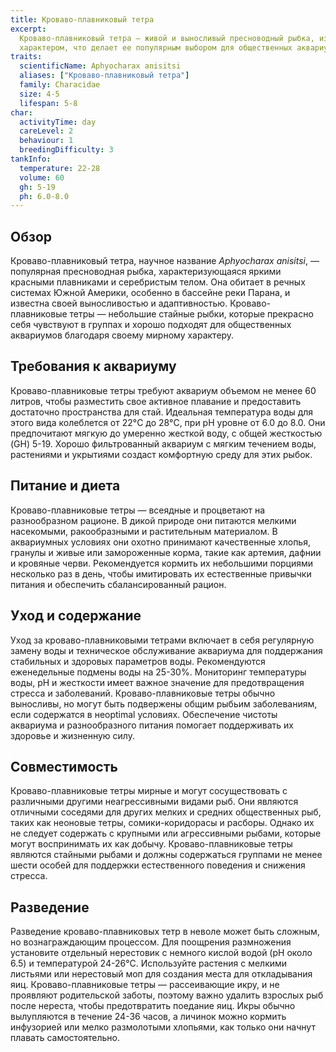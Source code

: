 ```yaml
---
title: Кроваво-плавниковый тетра
excerpt:
  Кроваво-плавниковый тетра — живой и выносливый пресноводный рыбка, известная своими ярко-красными плавниками и мирным
  характером, что делает ее популярным выбором для общественных аквариумов.
traits:
  scientificName: Aphyocharax anisitsi
  aliases: ["Кроваво-плавниковый тетра"]
  family: Characidae
  size: 4-5
  lifespan: 5-8
char:
  activityTime: day
  careLevel: 2
  behaviour: 1
  breedingDifficulty: 3
tankInfo:
  temperature: 22-28
  volume: 60
  gh: 5-19
  ph: 6.0-8.0
---
```


## Обзор

Кроваво-плавниковый тетра, научное название _Aphyocharax anisitsi_, — популярная пресноводная рыбка, характеризующаяся
яркими красными плавниками и серебристым телом. Она обитает в речных системах Южной Америки, особенно в бассейне реки
Парана, и известна своей выносливостью и адаптивностью. Кроваво-плавниковые тетры — небольшие стайные рыбки, которые
прекрасно себя чувствуют в группах и хорошо подходят для общественных аквариумов благодаря своему мирному характеру.

## Требования к аквариуму

Кроваво-плавниковые тетры требуют аквариум объемом не менее 60 литров, чтобы разместить свое активное плавание и
предоставить достаточно пространства для стай. Идеальная температура воды для этого вида колеблется от 22°C до 28°C, при
pH уровне от 6.0 до 8.0. Они предпочитают мягкую до умеренно жесткой воду, с общей жесткостью (GH) 5-19. Хорошо
фильтрованный аквариум с мягким течением воды, растениями и укрытиями создаст комфортную среду для этих рыбок.

## Питание и диета

Кроваво-плавниковые тетры — всеядные и процветают на разнообразном рационе. В дикой природе они питаются мелкими
насекомыми, ракообразными и растительным материалом. В аквариумных условиях они охотно принимают качественные хлопья,
гранулы и живые или замороженные корма, такие как артемия, дафнии и кровяные черви. Рекомендуется кормить их небольшими
порциями несколько раз в день, чтобы имитировать их естественные привычки питания и обеспечить сбалансированный рацион.

## Уход и содержание

Уход за кроваво-плавниковыми тетрами включает в себя регулярную замену воды и техническое обслуживание аквариума для
поддержания стабильных и здоровых параметров воды. Рекомендуются еженедельные подмены воды на 25-30%. Мониторинг
температуры воды, pH и жесткости имеет важное значение для предотвращения стресса и заболеваний. Кроваво-плавниковые
тетры обычно выносливы, но могут быть подвержены общим рыбьим заболеваниям, если содержатся в неoptimal условиях.
Обеспечение чистоты аквариума и разнообразного питания помогает поддерживать их здоровье и жизненную силу.

## Совместимость

Кроваво-плавниковые тетры мирные и могут сосуществовать с различными другими неагрессивными видами рыб. Они являются
отличными соседями для других мелких и средних общественных рыб, таких как неоновые тетры, сомики-коридорасы и расборы.
Однако их не следует содержать с крупными или агрессивными рыбами, которые могут воспринимать их как добычу.
Кроваво-плавниковые тетры являются стайными рыбами и должны содержаться группами не менее шести особей для поддержки
естественного поведения и снижения стресса.

## Разведение

Разведение кроваво-плавниковых тетр в неволе может быть сложным, но вознаграждающим процессом. Для поощрения размножения
установите отдельный нерестовик с немного кислой водой (pH около 6.5) и температурой 24-26°C. Используйте растения с
мелкими листьями или нерестовый моп для создания места для откладывания яиц. Кроваво-плавниковые тетры — рассеивающие
икру, и не проявляют родительской заботы, поэтому важно удалить взрослых рыб после нереста, чтобы предотвратить поедание
яиц. Икры обычно вылупляются в течение 24-36 часов, а личинок можно кормить инфузорией или мелко размолотыми хлопьями,
как только они начнут плавать самостоятельно.
